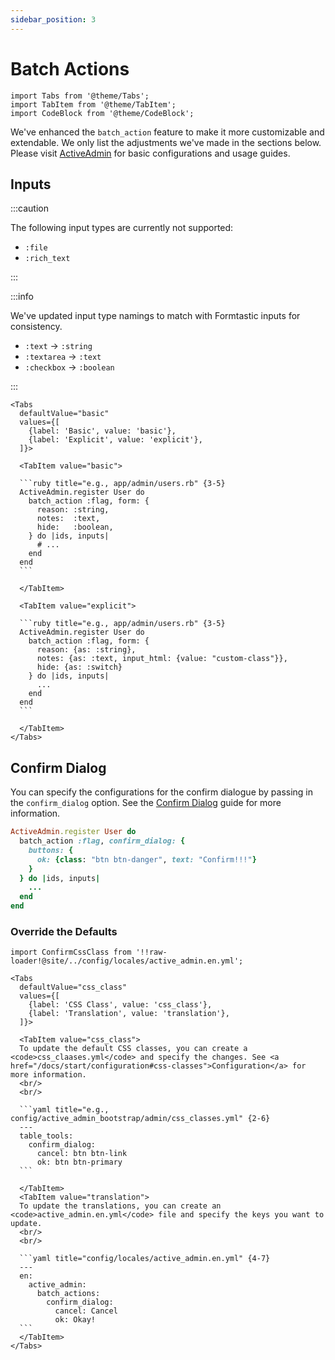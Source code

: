 ```yaml
---
sidebar_position: 3
---
```


# Batch Actions

````mdx-code-block
import Tabs from '@theme/Tabs';
import TabItem from '@theme/TabItem';
import CodeBlock from '@theme/CodeBlock';
````

We've enhanced the `batch_action` feature to make it more customizable and extendable. We only list the adjustments we've made in the sections below. Please visit [ActiveAdmin] for basic configurations and usage guides.

## Inputs
:::caution

The following input types are currently not supported:
- `:file`
- `:rich_text`

:::

:::info

We've updated input type namings to match with Formtastic inputs for consistency.
- `:text` -> `:string`
- `:textarea` -> `:text`
- `:checkbox` -> `:boolean`

:::


````mdx-code-block
<Tabs
  defaultValue="basic"
  values={[
    {label: 'Basic', value: 'basic'},
    {label: 'Explicit', value: 'explicit'},
  ]}>

  <TabItem value="basic">

  ```ruby title="e.g., app/admin/users.rb" {3-5}
  ActiveAdmin.register User do
    batch_action :flag, form: {
      reason: :string,
      notes:  :text,
      hide:   :boolean,
    } do |ids, inputs|
      # ...
    end
  end
  ```

  </TabItem>

  <TabItem value="explicit">

  ```ruby title="e.g., app/admin/users.rb" {3-5}
  ActiveAdmin.register User do
    batch_action :flag, form: {
      reason: {as: :string},
      notes: {as: :text, input_html: {value: "custom-class"}},
      hide: {as: :switch}
    } do |ids, inputs|
      ...
    end
  end
  ```

  </TabItem>
</Tabs>
````

## Confirm Dialog
You can specify the configurations for the confirm dialogue by passing in the `confirm_dialog` option. See the [Confirm Dialog] guide for more information.

```ruby title="e.g., app/admin/users.rb" {2-5}
ActiveAdmin.register User do
  batch_action :flag, confirm_dialog: {
    buttons: {
      ok: {class: "btn btn-danger", text: "Confirm!!!"}
    }
  } do |ids, inputs|
    ...
  end
end
```

### Override the Defaults
````mdx-code-block
import ConfirmCssClass from '!!raw-loader!@site/../config/locales/active_admin.en.yml';

<Tabs
  defaultValue="css_class"
  values={[
    {label: 'CSS Class', value: 'css_class'},
    {label: 'Translation', value: 'translation'},
  ]}>

  <TabItem value="css_class">
  To update the default CSS classes, you can create a <code>css_claases.yml</code> and specify the changes. See <a href="/docs/start/configuration#css-classes">Configuration</a> for more information.
  <br/>
  <br/>

  ```yaml title="e.g., config/active_admin_bootstrap/admin/css_classes.yml" {2-6}
  ---
  table_tools:
    confirm_dialog:
      cancel: btn btn-link
      ok: btn btn-primary
  ```

  </TabItem>
  <TabItem value="translation">
  To update the translations, you can create an <code>active_admin.en.yml</code> file and specify the keys you want to update.
  <br/>
  <br/>

  ```yaml title="config/locales/active_admin.en.yml" {4-7}
  ---
  en:
    active_admin:
      batch_actions:
        confirm_dialog:
          cancel: Cancel
          ok: Okay!
  ```
  </TabItem>
</Tabs>
````

[ActiveAdmin]: https://activeadmin.info/9-batch-actions.html
[Customizing the Form]: /docs/guides/customizing-the-form
[Confirm Dialog]: /docs/guides/confirm-dialog
